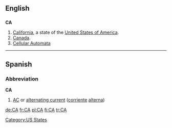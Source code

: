 {{see|Appendix:Variations of 'ca'}}
==English==

==={{abbreviation}}===
'''CA'''

# [[California]], a state of the [[United States of America]].
# [[Canada]].
# [[Cellular Automata]]

[[Category:US States]]

----

==Spanish==

===Abbreviation===
'''CA'''

# [[AC]] or [[alternating current]] ([[corriente]] [[alterna]])

[[de:CA]]
[[fr:CA]]
[[pl:CA]]
[[fi:CA]]
[[tr:CA]]